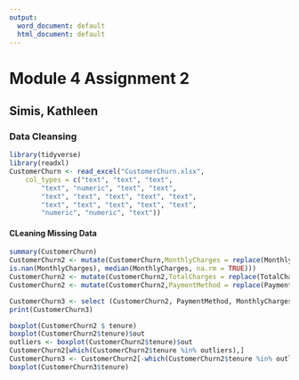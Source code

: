 ```yaml
---
output:
  word_document: default
  html_document: default
---
```

# Module 4 Assignment 2

## Simis, Kathleen

### Data Cleansing


```r
library(tidyverse)
library(readxl)
CustomerChurn <- read_excel("CustomerChurn.xlsx", 
    col_types = c("text", "text", "text", 
        "text", "numeric", "text", "text", 
        "text", "text", "text", "text", "text", 
        "text", "text", "text", "text", "text", 
        "numeric", "numeric", "text"))
```

#### CLeaning Missing Data

```r
summary(CustomerChurn)
CustomerChurn2 <- mutate(CustomerChurn,MonthlyCharges = replace(MonthlyCharges,
is.nan(MonthlyCharges), median(MonthlyCharges, na.rm = TRUE))) 
CustomerChurn2 <- mutate(CustomerChurn2,TotalCharges = replace(TotalCharges, is.na(TotalCharges), mean(TotalCharges, na.rm = TRUE)))
CustomerChurn2 <- mutate(CustomerChurn2,PaymentMethod = replace(PaymentMethod, is.na(PaymentMethod), "ElectronicCheck"))
```

```r
CustomerChurn3 <- select (CustomerChurn2, PaymentMethod, MonthlyCharges, TotalCharges)
print(CustomerChurn3)
```

```r
boxplot(CustomerChurn2 $ tenure)
boxplot(CustomerChurn2$tenure)$out
outliers <- boxplot(CustomerChurn2$tenure)$out
CustomerChurn2[which(CustomerChurn2$tenure %in% outliers),]
CustomerChurn3 <- CustomerChurn2[-which(CustomerChurn2$tenure %in% outliers),]
boxplot(CustomerChurn3$tenure)

```

